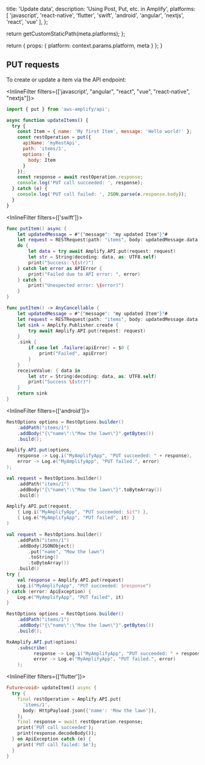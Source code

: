 
  title: 'Update data',
  description: 'Using Post, Put, etc. in Amplify',
  platforms: [
    'javascript',
    'react-native',
    'flutter',
    'swift',
    'android',
    'angular',
    'nextjs',
    'react',
    'vue'
  ],
};

  return getCustomStaticPath(meta.platforms);
};

  return {
    props: {
      platform: context.params.platform,
      meta
    }
  };
}

## PUT requests

To create or update a item via the API endpoint:

<InlineFilter filters={['javascript', "angular", "react", "vue", "react-native", "nextjs"]}>

```javascript
import { put } from 'aws-amplify/api';

async function updateItems() {
  try {
    const Item = { name: 'My first Item', message: 'Hello world!' };
    const restOperation = put({
      apiName: 'myRestApi',
      path: 'items/1',
      options: {
        body: Item
      }
    });
    const response = await restOperation.response;
    console.log('PUT call succeeded: ', response);
  } catch (e) {
    console.log('PUT call failed: ', JSON.parse(e.response.body));
  }
}
```
</InlineFilter>

<InlineFilter filters={['swift']}>

<BlockSwitcher>

<Block name="Async/Await">

```swift
func putItem() async {
    let updatedMessage = #"{"message": "my updated Item"}"#
    let request = RESTRequest(path: "items", body: updatedMessage.data(using: .utf8))
    do {
        let data = try await Amplify.API.put(request: request)
        let str = String(decoding: data, as: UTF8.self)
        print("Success: \(str)")
    } catch let error as APIError {
        print("Failed due to API error: ", error)
    } catch {
        print("Unexpected error: \(error)")
    }
}
```

</Block>

<Block name="Combine">

```swift
func putItem() -> AnyCancellable {
    let updatedMessage = #"{"message": "my updated Item"}"#
    let request = RESTRequest(path: "items", body: updatedMessage.data(using: .utf8))
    let sink = Amplify.Publisher.create {
        try await Amplify.API.put(request: request)
    }
    .sink {
        if case let .failure(apiError) = $0 {
            print("Failed", apiError)
        }
    }
    receiveValue: { data in
        let str = String(decoding: data, as: UTF8.self)
        print("Success \(str)")
    }
    return sink
}
```

</Block>

</BlockSwitcher>
</InlineFilter>

<InlineFilter filters={['android']}>

<BlockSwitcher>
<Block name="Java">

```java
RestOptions options = RestOptions.builder()
    .addPath("items/1")
    .addBody("{\"name\":\"Mow the lawn\"}".getBytes())
    .build();

Amplify.API.put(options,
    response -> Log.i("MyAmplifyApp", "PUT succeeded: " + response),
    error -> Log.e("MyAmplifyApp", "PUT failed.", error)
);
```

</Block>
<Block name="Kotlin - Callbacks">

```kotlin
val request = RestOptions.builder()
    .addPath("items/1")
    .addBody("{\"name\":\"Mow the lawn\"}".toByteArray())
    .build()

Amplify.API.put(request,
    { Log.i("MyAmplifyApp", "PUT succeeded: $it") },
    { Log.e("MyAmplifyApp", "PUT failed", it) }
)
```

</Block>
<Block name="Kotlin - Coroutines">

```kotlin
val request = RestOptions.builder()
    .addPath("items/1")
    .addBody(JSONObject()
        .put("name", "Mow the lawn")
        .toString()
        .toByteArray())
    .build()
try {
    val response = Amplify.API.put(request)
    Log.i("MyAmplifyApp", "PUT succeeded: $response")
} catch (error: ApiException) {
    Log.e("MyAmplifyApp", "PUT failed", it)
}
```

</Block>
<Block name="RxJava">

```java
RestOptions options = RestOptions.builder()
    .addPath("items/1")
    .addBody("{\"name\":\"Mow the lawn\"}".getBytes())
    .build();

RxAmplify.API.put(options)
    .subscribe(
          response -> Log.i("MyAmplifyApp", "PUT succeeded: " + response),
          error -> Log.e("MyAmplifyApp", "PUT failed.", error)
    );
```

</Block>
</BlockSwitcher>
</InlineFilter>

<InlineFilter filters={['flutter']}>

```dart
Future<void> updateItem() async {
  try {
    final restOperation = Amplify.API.put(
      'items/1',
      body: HttpPayload.json({'name': 'Mow the lawn'}),
    );
    final response = await restOperation.response;
    print('PUT call succeeded');
    print(response.decodeBody());
  } on ApiException catch (e) {
    print('PUT call failed: $e');
  }
}
```
</InlineFilter>
